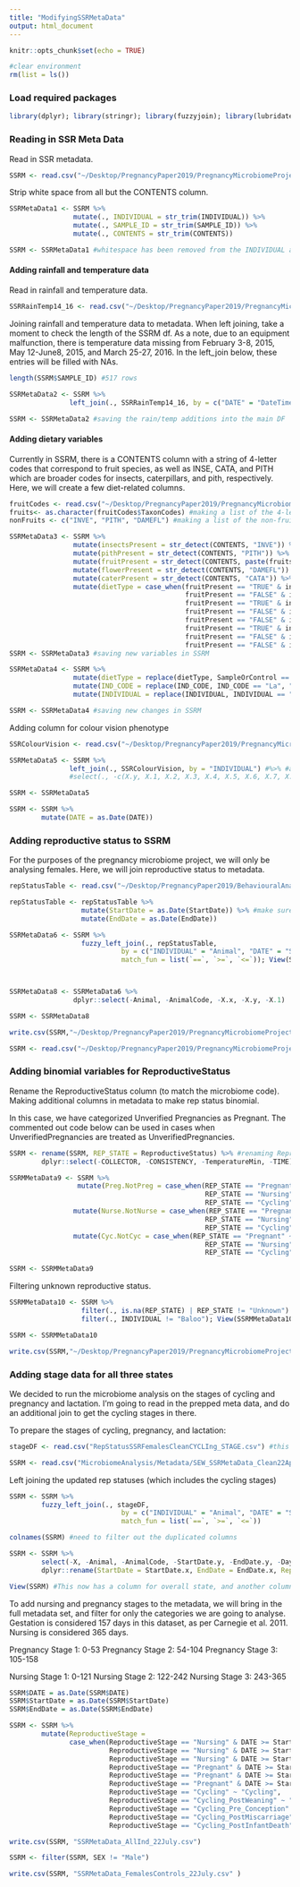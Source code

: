```yaml
---
title: "ModifyingSSRMetaData"
output: html_document
---
```


```r
knitr::opts_chunk$set(echo = TRUE)
```

```r
#clear environment
rm(list = ls())
```

### Load required packages

```r
library(dplyr); library(stringr); library(fuzzyjoin); library(lubridate)
```

### Reading in SSR Meta Data

Read in SSR metadata. 

```r
SSRM <- read.csv("~/Desktop/PregnancyPaper2019/PregnancyMicrobiomeProject/MicrobiomeAnalysis/Metadata/SEW_SSRMetaDataRaw.csv") #this contains all animals
```

Strip white space from all but the CONTENTS column.

```r
SSRMetaData1 <- SSRM %>%
                mutate(., INDIVIDUAL = str_trim(INDIVIDUAL)) %>%
                mutate(., SAMPLE_ID = str_trim(SAMPLE_ID)) %>%
                mutate(., CONTENTS = str_trim(CONTENTS))

SSRM <- SSRMetaData1 #whitespace has been removed from the INDIVIDUAL and SAMPLE_ID columns
```

#### Adding rainfall and temperature data

Read in rainfall and temperature data.

```r
SSRRainTemp14_16 <- read.csv("~/Desktop/PregnancyPaper2019/PregnancyMicrobiomeProject/MicrobiomeAnalysis/SupportingDocs/SSR_2014_2016_RainTemp.csv")
```

Joining rainfall and temperature data to metadata. When left joining, take a moment to check the length of the SSRM df. As a note, due to an equipment malfunction, there is temperature data missing from February 3-8, 2015, May 12-June8, 2015, and March 25-27, 2016. In the left_join below, these entries will be filled with NAs.

```r
length(SSRM$SAMPLE_ID) #517 rows

SSRMetaData2 <- SSRM %>%
               left_join(., SSRRainTemp14_16, by = c("DATE" = "DateTime")) #; length(SSRMetaData2$SAMPLE_ID); View(SSRMetaData2) #also 517 rows

SSRM <- SSRMetaData2 #saving the rain/temp additions into the main DF
```

#### Adding dietary variables

Currently in SSRM, there is a CONTENTS column with a string of 4-letter codes that correspond to fruit species, as well as INSE, CATA, and PITH which are broader codes for insects, caterpillars, and pith, respectively. Here, we will create a few diet-related columns.

```r
fruitCodes <- read.csv("~/Desktop/PregnancyPaper2019/PregnancyMicrobiomeProject/MicrobiomeAnalysis/SupportingDocs/fruitCodes.csv")
fruits<- as.character(fruitCodes$TaxonCodes) #making a list of the 4-letter codes from the parser
nonFruits <- c("INVE", "PITH", "DAMEFL") #making a list of the non-fruit codes

SSRMetaData3 <- SSRM %>%
                mutate(insectsPresent = str_detect(CONTENTS, "INVE")) %>% #created a binary variable for presence/absence of non-caterpillar invertebrates
                mutate(pithPresent = str_detect(CONTENTS, "PITH")) %>% #created a binary variable for presence/absence of pith
                mutate(fruitPresent = str_detect(CONTENTS, paste(fruits, collapse = "|"))) %>% #created a binary variable for presence/absence of fruits
                mutate(flowerPresent = str_detect(CONTENTS, "DAMEFL")) %>% #created a binary variable for presence/absence of flowers
                mutate(caterPresent = str_detect(CONTENTS, "CATA")) %>% #created a binary variable for presence/absence of caterpillars
                mutate(dietType = case_when(fruitPresent == "TRUE" & insectsPresent == "TRUE" ~ "Insect_Fruit", # create general dietary variables 
                                            fruitPresent == "FALSE" & insectsPresent == "TRUE" & caterPresent == "FALSE" ~ "Insect",
                                            fruitPresent == "TRUE" & insectsPresent == "FALSE" & caterPresent == "FALSE" ~ "Fruit",
                                            fruitPresent == "FALSE" & insectsPresent == "FALSE" & caterPresent == "TRUE" ~ "Caterpillar",
                                            fruitPresent == "FALSE" & insectsPresent == "FALSE" & caterPresent == "FALSE" & pithPresent == "TRUE" ~ "Pith",
                                            fruitPresent == "TRUE" & insectsPresent == "FALSE" & caterPresent == "TRUE" ~ "Fruit_Caterpillar",
                                            fruitPresent == "FALSE" & insectsPresent == "FALSE" & caterPresent == "FALSE" & pithPresent == "FALSE" & flowerPresent == "FALSE" ~ "unknown",
                                            fruitPresent == "FALSE" & insectsPresent == "TRUE" & caterPresent == "TRUE" ~ "Insect_Caterpillar"))
SSRM <- SSRMetaData3 #saving new variables in SSRM

SSRMetaData4 <- SSRM %>%
                mutate(dietType = replace(dietType, SampleOrControl == "Control", NA)) %>% #changing dietType of controls to NA
                mutate(IND_CODE = replace(IND_CODE, IND_CODE == "La", "LA")) %>% #fixing a weird capitalization error
                mutate(INDIVIDUAL = replace(INDIVIDUAL, INDIVIDUAL == "legolas", "Legolas")) #fixing capitalization

SSRM <- SSRMetaData4 #saving new changes in SSRM
```

Adding column for colour vision phenotype

```r
SSRColourVision <- read.csv("~/Desktop/PregnancyPaper2019/PregnancyMicrobiomeProject/MicrobiomeAnalysis/SupportingDocs/2016ColorVision.csv")

SSRMetaData5 <- SSRM %>%
               left_join(., SSRColourVision, by = "INDIVIDUAL") #%>% #adding colour vision phenotype to individuals
               #select(., -c(X.y, X.1, X.2, X.3, X.4, X.5, X.6, X.7, X.8, X.9))

SSRM <- SSRMetaData5

SSRM <- SSRM %>%
        mutate(DATE = as.Date(DATE))
```

### Adding reproductive status to SSRM

For the purposes of the pregnancy microbiome project, we will only be analysing females. Here, we will join reproductive status to metadata.

```r
repStatusTable <- read.csv("~/Desktop/PregnancyPaper2019/BehaviouralAnalysis/EcologicalDataCensus/RepStatusSSRFemalesClean.csv")

repStatusTable <- repStatusTable %>%
                  mutate(StartDate = as.Date(StartDate)) %>% #make sure the dates are NOT factors
                  mutate(EndDate = as.Date(EndDate))

SSRMetaData6 <- SSRM %>%
                  fuzzy_left_join(., repStatusTable, 
                            by = c("INDIVIDUAL" = "Animal", "DATE" = "StartDate", "DATE" = "EndDate"), 
                            match_fun = list(`==`, `>=`, `<=`)); View(SSRMetaData6) #adding rep status for all animals; males and females who are not in rep table will have NAs



SSRMetaData8 <- SSRMetaData6 %>%
                dplyr::select(-Animal, -AnimalCode, -X.x, -X.y, -X.1)

SSRM <- SSRMetaData8

write.csv(SSRM,"~/Desktop/PregnancyPaper2019/PregnancyMicrobiomeProject/MicrobiomeAnalysis/SEW_SSRMetaData_Clean22April.csv")

SSRM <- read.csv("~/Desktop/PregnancyPaper2019/PregnancyMicrobiomeProject/MicrobiomeAnalysis/SEW_SSRMetaData_Clean22April.csv")
```

### Adding binomial variables for ReproductiveStatus

Rename the ReproductiveStatus column (to match the microbiome code). Making additional columns in metadata to make rep status binomial.

In this case, we have categorized Unverified Pregnancies as Pregnant. The commented out code below can be used in cases when UnverifiedPregnancies are treated as UnverifiedPregnancies.

```r

SSRM <- rename(SSRM, REP_STATE = ReproductiveStatus) %>% #renaming ReproductiveStatus to REP_STATE
        dplyr::select(-COLLECTOR, -CONSISTENCY, -TemperatureMin, -TIME) #removing these for now

SSRMMetaData9 <- SSRM %>%
                 mutate(Preg.NotPreg = case_when(REP_STATE == "Pregnant" ~ "Pregnant", 
                                                 REP_STATE == "Nursing" ~ "NotPregnant",
                                                 REP_STATE == "Cycling" ~ "NotPregnant")) %>%
                mutate(Nurse.NotNurse = case_when(REP_STATE == "Pregnant" ~ "NotNursing", 
                                                 REP_STATE == "Nursing" ~ "Nursing",
                                                 REP_STATE == "Cycling" ~ "NotNursing")) %>%
                mutate(Cyc.NotCyc = case_when(REP_STATE == "Pregnant" ~ "NotCycling", 
                                                 REP_STATE == "Nursing" ~ "NotCycling",
                                                 REP_STATE == "Cycling" ~ "Cycling")) ; View(SSRMMetaData9)

SSRM <- SSRMMetaData9
```

Filtering unknown reproductive status.

```r

SSRMMetaData10 <- SSRM %>%
                  filter(., is.na(REP_STATE) | REP_STATE != "Unknown") %>% #filter will automatically remove NAs so you need to specify that you want them to stay
                  filter(., INDIVIDUAL != "Baloo"); View(SSRMMetaData10) #taking baloo out of the metadata as she had incomplete sequencing

SSRM <- SSRMMetaData10
```

```r
write.csv(SSRM,"~/Desktop/PregnancyPaper2019/PregnancyMicrobiomeProject/MicrobiomeAnalysis/Metadata/SSRMetaData16SPregnancy_22April.csv")
```


### Adding stage data for all three states

We decided to run the microbiome analysis on the stages of cycling and pregnancy and lactation. I'm going to read in the prepped meta data, and do an additional join to get the cycling stages in there. 

To prepare the stages of cycling, pregnancy, and lactation:

```r
stageDF <- read.csv("RepStatusSSRFemalesCleanCYCLIng_STAGE.csv") #this has cycling stages as well 

SSRM <- read.csv("MicrobiomeAnalysis/Metadata/SEW_SSRMetaData_Clean22April.csv") #reading in clean metadata
```

Left joining the updated rep statuses (which includes the cycling stages)

```r
SSRM <- SSRM %>%
        fuzzy_left_join(., stageDF, 
                            by = c("INDIVIDUAL" = "Animal", "DATE" = "StartDate", "DATE" = "EndDate"), 
                            match_fun = list(`==`, `>=`, `<=`))

colnames(SSRM) #need to filter out the duplicated columns

SSRM <- SSRM %>% 
        select(-X, -Animal, -AnimalCode, -StartDate.y, -EndDate.y, -DaysInState, -Miscarriage.y, -InfantSurvive1Year.y, -InfantSurvive3Years.y) %>%
        dplyr::rename(StartDate = StartDate.x, EndDate = EndDate.x, ReproductiveStatus = ReproductiveStatus.x, Miscarriage = Miscarriage.x, InfantSurvive1Year = InfantSurvive1Year.x, InfantSurvive3Years = InfantSurvive3Years.x,  ReproductiveStage = ReproductiveStatus.y)

View(SSRM) #This now has a column for overall state, and another column for stage
```


To add nursing and pregnancy stages to the metadata, we will bring in the full metadata set, and filter for only the categories we are going to analyse. Gestation is considered 157 days in this dataset, as per Carnegie et al. 2011. Nursing is considered 365 days.

Pregnancy Stage 1: 0-53
Pregnancy Stage 2: 54-104
Pregnancy Stage 3: 105-158

Nursing Stage 1: 0-121
Nursing Stage 2: 122-242
Nursing Stage 3: 243-365

```r

SSRM$DATE = as.Date(SSRM$DATE)
SSRM$StartDate = as.Date(SSRM$StartDate)
SSRM$EndDate = as.Date(SSRM$EndDate)

SSRM <- SSRM %>%
        mutate(ReproductiveStage = 
               case_when(ReproductiveStage == "Nursing" & DATE >= StartDate & DATE <= StartDate + days(121) ~ "NursingStage1",
                         ReproductiveStage == "Nursing" & DATE >= StartDate + days(122) & DATE <= StartDate + days(242) ~ "NursingStage2",
                         ReproductiveStage == "Nursing" & DATE >= StartDate + days(243) & DATE <= EndDate ~ "NursingStage3",
                         ReproductiveStage == "Pregnant" & DATE >= StartDate & DATE <= StartDate + days(53) ~ "PregnancyStage1",
                         ReproductiveStage == "Pregnant" & DATE >= StartDate + days(54) & DATE <= StartDate + days(104) ~ "PregnancyStage2",
                         ReproductiveStage == "Pregnant" & DATE >= StartDate + days(105) & DATE <= EndDate ~ "PregnancyStage3",
                         ReproductiveStage == "Cycling" ~ "Cycling",
                         ReproductiveStage == "Cycling_PostWeaning" ~ "Cycling_PostWeaning",
                         ReproductiveStage == "Cycling_Pre_Conception" ~ "Cycling_Pre_Conception",
                         ReproductiveStage == "Cycling_PostMiscarriage" ~ "Cycling_PostMiscarriage",
                         ReproductiveStage == "Cycling_PostInfantDeath" ~ "Cycling_PostInfantDeath"))

write.csv(SSRM, "SSRMetaData_AllInd_22July.csv")

SSRM <- filter(SSRM, SEX != "Male")

write.csv(SSRM, "SSRMetaData_FemalesControls_22July.csv" )
```

